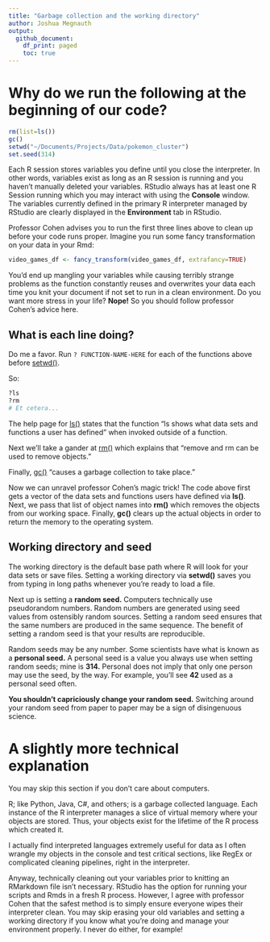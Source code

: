 ```yaml
---
title: "Garbage collection and the working directory"
author: Joshua Megnauth
output:
  github_document:
    df_print: paged
    toc: true
---
```

# Why do we run the following at the beginning of our code?
```r
rm(list=ls())
gc()
setwd("~/Documents/Projects/Data/pokemon_cluster")
set.seed(314)
```

Each R session stores variables you define until you close the interpreter. In other words, variables exist as long as an R session is running and you haven't manually deleted your variables. RStudio always has at least one R Session running which you may interact with using the **Console** window. The variables currently defined in the primary R interpreter managed by RStudio are clearly displayed in the **Environment** tab in RStudio.

Professor Cohen advises you to run the first three lines above to clean up before your code runs proper. Imagine you run some fancy transformation on your data in your Rmd: 

```r
video_games_df <- fancy_transform(video_games_df, extrafancy=TRUE)
```

You'd end up mangling your variables while causing terribly strange problems as the function constantly reuses and overwrites your data each time you knit your document if not set to run in a clean environment. Do you want more stress in your life? **Nope!** So you should follow professor Cohen's advice here.

## What is each line doing?
Do me a favor. Run `? FUNCTION-NAME-HERE` for each of the functions above before [setwd()](https://www.rdocumentation.org/packages/base/versions/3.6.2/topics/getwd).

So: 
```r
?ls
?rm
# Et cetera...
```

The help page for [ls()](https://www.rdocumentation.org/packages/base/versions/3.6.2/topics/ls) states that the function "ls shows what data sets and functions a user has defined" when invoked outside of a function.

Next we'll take a gander at [rm()](https://www.rdocumentation.org/packages/base/versions/3.6.2/topics/remove) which explains that "remove and rm can be used to remove objects."

Finally, [gc()](https://www.rdocumentation.org/packages/base/versions/3.6.2/topics/gc) "causes a garbage collection to take place."

Now we can unravel professor Cohen's magic trick! The code above first gets a vector of the data sets and functions users have defined via **ls()**. Next, we pass that list of object names into **rm()** which removes the objects from our working space. Finally, **gc()** clears up the actual objects in order to return the memory to the operating system.

## Working directory and seed

The working directory is the default base path where R will look for your data sets or save files. Setting a working directory via **setwd()** saves you from typing in long paths whenever you're ready to load a file.

Next up is setting a **random seed.** Computers technically use pseudorandom numbers. Random numbers are generated using seed values from ostensibly random sources. Setting a random seed ensures that the same numbers are produced in the same sequence. The benefit of setting a random seed is that your results are reproducible.

Random seeds may be any number. Some scientists have what is known as a **personal seed.** A personal seed is a value you always use when setting random seeds; mine is **314.** Personal does not imply that only one person may use the seed, by the way. For example, you'll see **42** used as a personal seed often.

**You shouldn't capriciously change your random seed.** Switching around your random seed from paper to paper may be a sign of disingenuous science.


# A slightly more technical explanation
You may skip this section if you don't care about computers.

R; like Python, Java, C#, and others; is a garbage collected language. Each instance of the R interpreter manages a slice of virtual memory where your objects are stored. Thus, your objects exist for the lifetime of the R process which created it.

I actually find interpreted languages extremely useful for data as I often wrangle my objects in the console and test critical sections, like RegEx or complicated cleaning pipelines, right in the interpreter.

Anyway, technically cleaning out your variables prior to knitting an RMarkdown file isn't necessary. RStudio has the option for running your scripts and Rmds in a fresh R process. However, I agree with professor Cohen that the safest method is to simply ensure everyone wipes their interpreter clean. You may skip erasing your old variables and setting a working directory if you know what you're doing and manage your environment properly. I never do either, for example!
